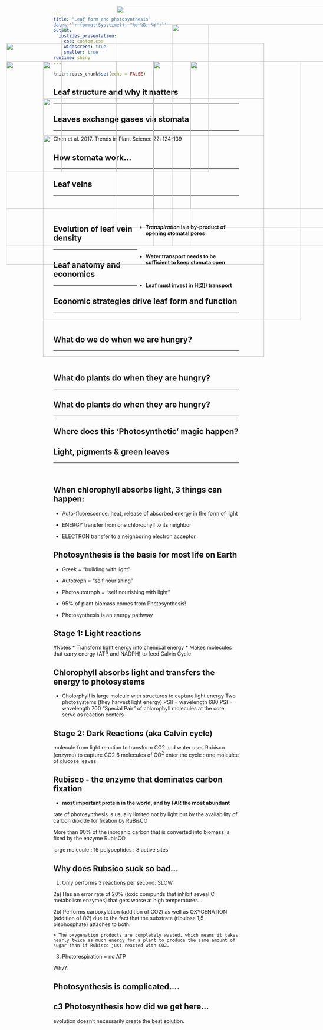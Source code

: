 ```yaml
---
title: "Leaf form and photosynthesis"
date: '`r format(Sys.time(), "%d %B, %Y")`'
output: 
  ioslides_presentation:
    css: custom.css
    widescreen: true
    smaller: true
runtime: shiny
---
```


```r
knitr::opts_chunk$set(echo = FALSE)
```

##

<IMG STYLE="position:absolute; TOP:50px; LEFT:400px; WIDTH:600px; HEIGHT:400x" SRC="images/plantbiomass.png">

## Leaf structure and why it matters
<hr>

<IMG STYLE="position:absolute; TOP:200px; LEFT:200px; WIDTH:700px; HEIGHT:500x" SRC="images/leaf_structure.jpg">

## Leaves exchange gases via stomata
<hr>

<IMG STYLE="position:absolute; TOP:200px; LEFT:100px; WIDTH:400px; HEIGHT:400x" SRC="images/stomata.png">

<IMG STYLE="position:absolute; TOP:100px; LEFT:550px; WIDTH:600px; HEIGHT:400x" SRC="images/stomatal_evolution.png">

<div class="footer">Chen et al. 2017. Trends in Plant Science 22: 124-139</div>

## How stomata work...
<hr>

<IMG STYLE="position:absolute; TOP:200px; LEFT:100px; WIDTH:500px; HEIGHT:400x" SRC="images/stomata4a.jpg">

<IMG STYLE="position:absolute; TOP:200px; LEFT:500px; WIDTH:500px; HEIGHT:400x" SRC="images/stomata4b.jpg">

## Leaf veins
<hr>
<br/>
<br/>

<div style="float: right; width: 55%;">
* **_Transpiration_ is a by‐product of opening stomatal pores**

<br/>

* **Water transport needs to be sufficient to keep stomata open** 

<br/>

* **Leaf must invest in H[2]) transport**

</div>

<IMG STYLE="position:absolute; TOP:200px; LEFT:100px; WIDTH:300px; HEIGHT:500x" SRC="images/leafveins.jpg">

## Evolution of leaf vein density
<hr>

<IMG STYLE="position:absolute; TOP:300px; LEFT:200px; WIDTH:600px; HEIGHT:300x" SRC="images/vein_evolution.jpg">

## Leaf anatomy and economics
<hr>

<IMG STYLE="position:absolute; TOP:100px; LEFT:250px; WIDTH:400px; HEIGHT:300x" SRC="images/stomata5.jpg">

<IMG STYLE="position:absolute; TOP:400px; LEFT:200px; WIDTH:600px; HEIGHT:300x" SRC="images/vein_density.jpg">

## Economic strategies drive leaf form and function
<hr>
<br/>

<IMG STYLE="position:absolute; TOP:150px; LEFT:100px; WIDTH:700px; HEIGHT:600px" SRC="images/leafeconomics.jpeg">


## What do we do when we are hungry?
<hr>
<br/>

<IMG STYLE="position:absolute; TOP:200px; LEFT:200px; WIDTH:400px; HEIGHT:400x" SRC="images/hangry.png">

<IMG STYLE="position:absolute; TOP:200px; LEFT:600px; WIDTH:400px; HEIGHT:400x" SRC="images/fastfood.jpg">

## What do plants do when they are hungry?
<hr>
    
<IMG STYLE="position:absolute; TOP:200px; LEFT:200px; WIDTH:700px; HEIGHT:500x" SRC="images/leaf_solar.jpg">

## What do plants do when they are hungry?
<hr>
    
<IMG STYLE="position:absolute; TOP:200px; LEFT:200px; WIDTH:700px; HEIGHT:500x" SRC="images/candy.png">

## Where does this 'Photosynthetic' magic happen?

<IMG STYLE="position:absolute; TOP:200px; LEFT:200px; WIDTH:400px; HEIGHT:400x" SRC="images/chlorplasts.png">

<IMG STYLE="position:absolute; TOP:200px; LEFT:600px; WIDTH:400px; HEIGHT:400x" SRC="images/chlorplast3.png">

## Light, pigments & green leaves
<hr>
<br/>

<IMG STYLE="position:absolute; TOP:200px; LEFT:200px; WIDTH:400px; HEIGHT:400x" SRC="images/light_spectrum.jpg">

## When chlorophyll absorbs light, 3 things can happen:

- Auto-fluorescence: heat, release of absorbed energy in the form of light

- ENERGY transfer from one chlorophyll to its neighbor

- ELECTRON transfer to a neighboring electron acceptor

<IMG STYLE="position:absolute; TOP:200px; LEFT:600px; WIDTH:400px; HEIGHT:400x" SRC="images/chlroplasts_light.png">

## Photosynthesis is the basis for most life on Earth

* Greek = “building with light”
* Autotroph = “self nourishing”
* Photoautotroph = “self nourishing with light”

* 95% of plant biomass comes from Photosynthesis!

* Photosynthesis is an energy pathway


## Stage 1: Light reactions

#Notes
* Transform light energy into chemical energy
* Makes molecules that carry energy (ATP and NADPH) to feed Calvin Cycle.

<IMG STYLE="position:absolute; TOP:200px; LEFT:600px; WIDTH:400px; HEIGHT:400x" SRC="images/photosystems2.png">

<IMG STYLE="position:absolute; TOP:200px; LEFT:600px; WIDTH:400px; HEIGHT:400x" SRC="images/photosystems1.png">

## Chlorophyll absorbs light and transfers the energy to photosystems

* Cholorphyll is large molcule with structures to capture light energy
Two photosystems (they harvest light energy)
PSII = wavelength 680 
PSI = wavelength 700
“Special Pair” of chlorophyll molecules at the core serve as reaction centers

## Stage 2: Dark Reactions (aka Calvin cycle)

molecule from light reaction to transform CO2 and water
uses Rubisco (enzyme) to capture CO2
6 molecules of CO^2^ enter the cycle : one moleulce of glucose leaves

<IMG STYLE="position:absolute; TOP:200px; LEFT:600px; WIDTH:400px; HEIGHT:400x" SRC="images/calvin.png">

## Rubisco - the enzyme that dominates carbon fixation

<IMG STYLE="position:absolute; TOP:200px; LEFT:600px; WIDTH:400px; HEIGHT:400x" SRC="images/rubsico.png">

* **most important protein in the world, and by FAR the most abundant**

rate of photosynthesis is usually limited not by light but by the availability of carbon dioxide for fixation by RuBisCO

More than 90% of the inorganic carbon that is converted into biomass is fixed by the enzyme RubisCO

large molecule : 16 polypeptides : 8 active sites

## Why does Rubsico suck so bad...

1) Only performs 3 reactions per second: SLOW

2a) Has an error rate of 20% (toxic compunds that inhibit seveal C metabolism enzymes) that gets worse at high temperatures...

2b) Performs carboxylation (addition of CO2) as well as OXYGENATION (addition of O2) due to the fact that the substrate (ribulose 1,5 bisphosphate) attaches to both. 

    + The oxygenation products are completely wasted, which means it takes nearly twice as much energy for a plant to produce the same amount of sugar than if Rubisco just reacted with CO2. 

3) Photorespiration = no ATP

Why?: 


## Photosynthesis is complicated....

## c3 Photosynthesis how did we get here...

 evolution doesn't necessarily create the best solution.